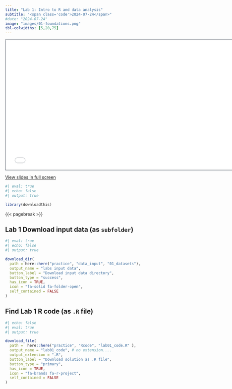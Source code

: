 ```yaml
---
title: "Lab 1: Intro to R and data analysis"
subtitle: "<span class='code'>2024-07-24</span>"
#date: "2024-07-24"
image: "images/01-foundations.png"
tbl-colwidths: [5,20,75]
---
```


```{=html}
<iframe class="slide-deck" src="lab01_slide.html" height="420" width="747" style="border: 1px solid #2e3846;"></iframe>
```

<a href='lab01_slide.html' target="_blank">View slides in full screen</a>

\pagebreak

```r
#| eval: true
#| echo: false
#| output: true

library(downloadthis)
```

{{< pagebreak >}}

## Lab 1 Download input data (as `subfolder`)

```r
#| eval: true
#| echo: false
#| output: true

download_dir(
  path = here::here("practice", "data_input", "01_datasets"),
  output_name = "labs input data",
  button_label = "Download input data directory",
  button_type = "success",
  has_icon = TRUE,
  icon = "fa-solid fa-folder-open",
  self_contained = FALSE
)
```


## Find Lab 1 R code (as `.R` file)
```r
#| echo: false
#| eval: true
#| output: true

download_file(
  path =  here::here("practice", "Rcode", "lab01_code.R" ),
  output_name = "lab01_code", # no extension.... 
  output_extension = ".R",  
  button_label = "Download solution as .R file",
  button_type = "primary",
  has_icon = TRUE,
  icon = "fa-brands fa-r-project",
  self_contained = FALSE
)
```

